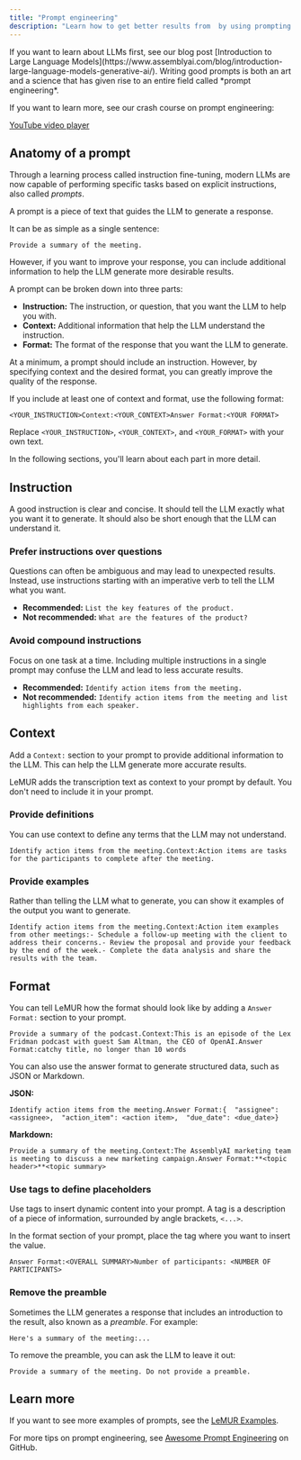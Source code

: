 ```yaml
---
title: "Prompt engineering"
description: "Learn how to get better results from  by using prompting techniques to optimize your prompt. This page walks you through the parts of a prompt and gives you tips on how to use them to improve your prompts."
---
```


<Info>
  If you want to learn about LLMs first, see our blog post [Introduction to Large Language Models](https://www.assemblyai.com/blog/introduction-large-language-models-generative-ai/).
</Info>

<Check>
  Writing good prompts is both an art and a science that has given rise to an entire field called *prompt engineering*.

  If you want to learn more, see our crash course on prompt engineering:

  [YouTube video player](https://www.youtube.com/embed/aOm75o2Z5-o?si=bDWFpSPQ0PLpW6kK)
</Check>

## Anatomy of a prompt[​](#anatomy-of-a-prompt "Direct link to Anatomy of a prompt")

Through a learning process called instruction fine-tuning, modern LLMs are now capable of performing specific tasks based on explicit instructions, also called *prompts*.

A prompt is a piece of text that guides the LLM to generate a response.

It can be as simple as a single sentence:

```
Provide a summary of the meeting.
```

However, if you want to improve your response, you can include additional information to help the LLM generate more desirable results.

A prompt can be broken down into three parts:

* **Instruction:** The instruction, or question, that you want the LLM to help you with.
* **Context:** Additional information that help the LLM understand the instruction.
* **Format:** The format of the response that you want the LLM to generate.

At a minimum, a prompt should include an instruction. However, by specifying context and the desired format, you can greatly improve the quality of the response.

If you include at least one of context and format, use the following format:

```
<YOUR_INSTRUCTION>Context:<YOUR_CONTEXT>Answer Format:<YOUR FORMAT>
```

Replace `<YOUR_INSTRUCTION>`, `<YOUR_CONTEXT>`, and `<YOUR_FORMAT>` with your own text.

In the following sections, you'll learn about each part in more detail.

## Instruction[​](#instruction "Direct link to Instruction")

A good instruction is clear and concise. It should tell the LLM exactly what you want it to generate. It should also be short enough that the LLM can understand it.

### Prefer instructions over questions[​](#prefer-instructions-over-questions "Direct link to Prefer instructions over questions")

Questions can often be ambiguous and may lead to unexpected results. Instead, use instructions starting with an imperative verb to tell the LLM what you want.

* **Recommended:** `List the key features of the product.`
* **Not recommended:** `What are the features of the product?`

### Avoid compound instructions[​](#avoid-compound-instructions "Direct link to Avoid compound instructions")

Focus on one task at a time. Including multiple instructions in a single prompt may confuse the LLM and lead to less accurate results.

* **Recommended:** `Identify action items from the meeting.`
* **Not recommended:** `Identify action items from the meeting and list highlights from each speaker.`

## Context[​](#context "Direct link to Context")

Add a `Context:` section to your prompt to provide additional information to the LLM. This can help the LLM generate more accurate results.

<Note>
  LeMUR adds the transcription text as context to your prompt by default. You don't need to include it in your prompt.
</Note>

### Provide definitions[​](#provide-definitions "Direct link to Provide definitions")

You can use context to define any terms that the LLM may not understand.

```
Identify action items from the meeting.Context:Action items are tasks for the participants to complete after the meeting.
```

### Provide examples[​](#provide-examples "Direct link to Provide examples")

Rather than telling the LLM what to generate, you can show it examples of the output you want to generate.

```
Identify action items from the meeting.Context:Action item examples from other meetings:- Schedule a follow-up meeting with the client to address their concerns.- Review the proposal and provide your feedback by the end of the week.- Complete the data analysis and share the results with the team.
```

## Format[​](#format "Direct link to Format")

You can tell LeMUR how the format should look like by adding a `Answer Format:` section to your prompt.

```
Provide a summary of the podcast.Context:This is an episode of the Lex Fridman podcast with guest Sam Altman, the CEO of OpenAI.Answer Format:catchy title, no longer than 10 words
```

You can also use the answer format to generate structured data, such as JSON or Markdown.

**JSON:**

```
Identify action items from the meeting.Answer Format:{  "assignee": <assignee>,  "action_item": <action item>,  "due_date": <due_date>}
```

**Markdown:**

```
Provide a summary of the meeting.Context:The AssemblyAI marketing team is meeting to discuss a new marketing campaign.Answer Format:**<topic header>**<topic summary>
```

### Use tags to define placeholders[​](#use-tags-to-define-placeholders "Direct link to Use tags to define placeholders")

Use tags to insert dynamic content into your prompt. A tag is a description of a piece of information, surrounded by angle brackets, `<...>`.

In the format section of your prompt, place the tag where you want to insert the value.

```
Answer Format:<OVERALL SUMMARY>Number of participants: <NUMBER OF PARTICIPANTS>
```

### Remove the preamble[​](#remove-the-preamble "Direct link to Remove the preamble")

Sometimes the LLM generates a response that includes an introduction to the result, also known as a *preamble*. For example:

```
Here's a summary of the meeting:...
```

To remove the preamble, you can ask the LLM to leave it out:

```
Provide a summary of the meeting. Do not provide a preamble.
```

## Learn more[​](#learn-more "Direct link to Learn more")

If you want to see more examples of prompts, see the [LeMUR Examples](/lemur/examples).

For more tips on prompt engineering, see [Awesome Prompt Engineering](https://github.com/promptslab/Awesome-Prompt-Engineering) on GitHub.

